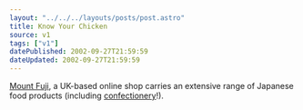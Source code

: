 ```yaml
---
layout: "../../../layouts/posts/post.astro"
title: Know Your Chicken
source: v1
tags: ["v1"]
datePublished: 2002-09-27T21:59:59
dateUpdated: 2002-09-27T21:59:59
---
```


[Mount Fuji][1], a UK-based online shop carries an extensive range of Japanese food products (including [confectionery][2]!).

[1]: http://www.mountfuji.co.uk/ "Mount Fuji International Limited"
[2]: http://www.mountfuji.co.uk/acatalog/Mount_Fuji_Confectionery_7.html "Japan's famous Pocky, Hello Kitty, koala no march yokan, kaki no tane and Japanese sweets. We even stock Wasabi flavoured dried peas!"
